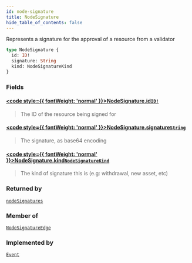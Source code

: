 ```yaml
---
id: node-signature
title: NodeSignature
hide_table_of_contents: false
---
```








Represents a signature for the approval of a resource from a validator

```graphql
type NodeSignature {
  id: ID!
  signature: String
  kind: NodeSignatureKind
}
```


### Fields

#### [<code style={{ fontWeight: 'normal' }}>NodeSignature.<b>id</b></code>](#)<Bullet />[`ID!`](/testnet/api/graphql/scalars/id) <Badge class="secondary" text="non-null"/> <Badge class="secondary" text="scalar"/>
> The ID of the resource being signed for
> 

#### [<code style={{ fontWeight: 'normal' }}>NodeSignature.<b>signature</b></code>](#)<Bullet />[`String`](/testnet/api/graphql/scalars/string) <Badge class="secondary" text="scalar"/>
> The signature, as base64 encoding
> 

#### [<code style={{ fontWeight: 'normal' }}>NodeSignature.<b>kind</b></code>](#)<Bullet />[`NodeSignatureKind`](/testnet/api/graphql/enums/node-signature-kind) <Badge class="secondary" text="enum"/>
> The kind of signature this is (e.g: withdrawal, new asset, etc)
> 



### Returned by

[`nodeSignatures`](/testnet/api/graphql/queries/node-signatures)  <Badge class="secondary" text="query"/>

### Member of

[`NodeSignatureEdge`](/testnet/api/graphql/objects/node-signature-edge)  <Badge class="secondary" text="object"/>

### Implemented by

[`Event`](/testnet/api/graphql/unions/event)  <Badge class="secondary" text="union"/>



